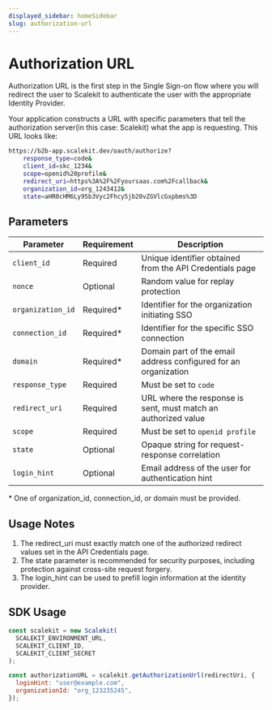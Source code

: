 ```yaml
---
displayed_sidebar: homeSidebar
slug: authorization-url
---
```


# Authorization URL

Authorization URL is the first step in the Single Sign-on flow where you will redirect the user to Scalekit to authenticate the user with the appropriate Identity Provider.

Your application constructs a URL with specific parameters that tell the authorization server(in this case: Scalekit) what the app is requesting. This URL looks like:

```sh
https://b2b-app.scalekit.dev/oauth/authorize?
    response_type=code&
    client_id=skc_1234&
    scope=openid%20profile&
    redirect_uri=https%3A%2F%2Fyoursaas.com%2Fcallback&
    organization_id=org_1243412&
    state=aHR0cHM6Ly95b3Vyc2Fhcy5jb20vZGVlcGxpbms%3D
```

## Parameters

| Parameter         | Requirement | Description                                                     |
| ----------------- | ----------- | --------------------------------------------------------------- |
| `client_id`       | Required    | Unique identifier obtained from the API Credentials page        |
| `nonce`           | Optional    | Random value for replay protection                              |
| `organization_id` | Required\*  | Identifier for the organization initiating SSO                  |
| `connection_id`   | Required\*  | Identifier for the specific SSO connection                      |
| `domain`          | Required\*  | Domain part of the email address configured for an organization |
| `response_type`   | Required    | Must be set to `code`                                           |
| `redirect_uri`    | Required    | URL where the response is sent, must match an authorized value  |
| `scope`           | Required    | Must be set to `openid profile`                                 |
| `state`           | Optional    | Opaque string for request-response correlation                  |
| `login_hint`      | Optional    | Email address of the user for authentication hint               |

\* One of <SimpleCode>organization_id</SimpleCode>, <SimpleCode>connection_id</SimpleCode>, or <SimpleCode>domain</SimpleCode> must be provided.

## Usage Notes

1. The <SimpleCode>redirect_uri</SimpleCode> must exactly match one of the authorized redirect values set in the API Credentials page.
2. The <SimpleCode>state</SimpleCode> parameter is recommended for security purposes, including protection against cross-site request forgery.
3. The <SimpleCode>login_hint</SimpleCode> can be used to prefill login information at the identity provider.

## SDK Usage

```javascript
const scalekit = new Scalekit(
  SCALEKIT_ENVIRONMENT_URL,
  SCALEKIT_CLIENT_ID,
  SCALEKIT_CLIENT_SECRET
);

const authorizationURL = scalekit.getAuthorizationUrl(redirectUri, {
  loginHint: "user@example.com",
  organizationId: "org_123235245",
});
```
